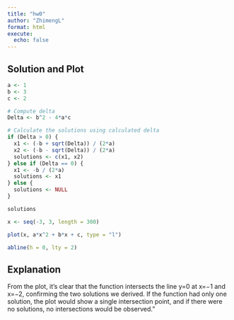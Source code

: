 ```yaml
---
title: "hw0"
author: "ZhimengL"
format: html
execute: 
  echo: false
---
```

## Solution and Plot

```r
a <- 1
b <- 3
c <- 2

# Compute delta
Delta <- b^2 - 4*a*c

# Calculate the solutions using calculated delta
if (Delta > 0) {
  x1 <- (-b + sqrt(Delta)) / (2*a)
  x2 <- (-b - sqrt(Delta)) / (2*a)
  solutions <- c(x1, x2)
} else if (Delta == 0) {
  x1 <- -b / (2*a)
  solutions <- x1
} else {
  solutions <- NULL
}

solutions

x <- seq(-3, 3, length = 300)

plot(x, a*x^2 + b*x + c, type = "l")

abline(h = 0, lty = 2)

```
## Explanation
From the plot, it's clear that the function intersects the line y=0 at x=−1 and x=−2, confirming the two solutions we derived. If the function had only one solution, the plot would show a single intersection point, and if there were no solutions, no intersections would be observed."